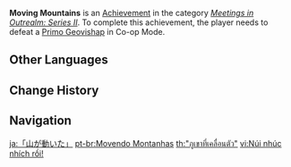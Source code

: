 {{Achievement Infobox
|title        = 
|id           = 86015
|order id     = 9015
|category     = Meetings in Outrealm: Series II
|description  = Defeat a [[Primo Geovishap]] in Co-Op Mode.
|requirements = 
|primogems    = 10
|tracking     = 
|topic        = Primo Geovishap; Co-Op Mode
}}
'''Moving Mountains''' is an [[Achievement]] in the category ''[[Meetings in Outrealm: Series II]]''. To complete this achievement, the player needs to defeat a [[Primo Geovishap]] in Co-op Mode.
<!--
==Trivia==

==Video Guides==
{{EVT
|video1   = 
|caption1 = 
}}
-->
==Other Languages==
{{Other Languages
|en      = Moving Mountains
|zhs     = 「山动了」
|zhs_rm  = "Shān Dòngle"
|zht     = 「山動了」
|zht_rm  = "Shān Dòngle"
|zh_tl   = "The Mountain Moved"
|ja      = 「山が動いた」
|ja_rm   = "Yama ga Ugoita"
|ja_tl   = "Mountain has Moved"
|ko      = 「움직이는 산」
|ko_rm   = "Umjigineun San"
|ko_tl   = "Moving Mountains"
|es      = “La montaña se mueve”
|es_tl   = "The Mountain Moves"
|fr      = La montagne a bougé
|fr_tl   = The Mountain Moved
|ru      = Сворачивая горы
|ru_tl   = Moving Mountains
|th      = "ภูเขาที่เคลื่อนตัว"
|th_rm   = 
|th_tl   = 
|vi      = Núi nhúc nhích rồi!
|vi_tl   = 
|de      = Wanderberge
|de_tl   = Migratory Mountains
|id      = Gunung yang Bergerak
|id_tl   = Moving Mountain
|pt      = Movendo Montanhas
|pt_tl   = 
|tr      = Dağları Yerinden Oynat
|tr_tl   = 
|it      = Montagne che si muovono
|it_tl   = 
}}

==Change History==
{{Change History|2.0}}
<!--
==References==
{{Reflist}}
-->
==Navigation==
{{Achievement Navbox|Meetings in Outrealm: Series II}}

[[ja:「山が動いた」]]
[[pt-br:Movendo Montanhas]]
[[th:"ภูเขาที่เคลื่อนตัว"]]
[[vi:Núi nhúc nhích rồi!]]